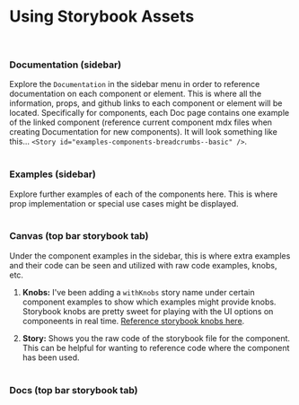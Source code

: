 
<Meta title="Intro|Getting Started/Using Storybook Assets" />

# Using Storybook Assets
<br/>

### Documentation (sidebar)

Explore the `Documentation` in the sidebar menu in order to reference documentation on each component or element. This is where all the information, props, and github links to each component or element will be located. Specifically for components, each Doc page contains one example of the linked component (reference current component mdx files when creating Documentation for new components).
It will look something like this... ```<Story id="examples-components-breadcrumbs--basic" />```.<br/><br/>


### Examples (sidebar)

Explore further examples of each of the components here. This is where prop implementation or special use cases might be displayed.<br/><br/>


### Canvas (top bar storybook tab)

Under the component examples in the sidebar, this is where extra examples and their code can be seen and utilized with raw code examples, knobs, etc.

  1. __Knobs:__ I've been adding a `withKnobs` story name under certain component examples to show which examples might provide knobs. Storybook knobs are pretty sweet for playing with the UI options on componeents in real time. [Reference storybook knobs here](https://github.com/storybookjs/storybook/tree/master/addons/knobs).

  2. __Story:__ Shows you the raw code of the storybook file for the component. This can be helpful for wanting to reference code where the component has been used.<br/><br/>


### Docs (top bar storybook tab)


